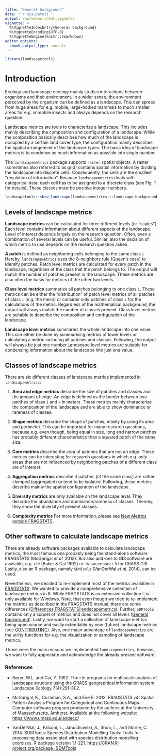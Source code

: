 ```yaml
---
title: "General background"
date: "`r Sys.Date()`"
output: rmarkdown::html_vignette
vignette: >
  %\VignetteIndexEntry{General background}
  %\VignetteEncoding{UTF-8}
  %\VignetteEngine{knitr::rmarkdown}
editor_options: 
  chunk_output_type: console
---
```


```r
library(landscapetools)
```

# Introduction

Ecology and landscape ecology mainly studies interactions between organisms and their environment. In a wider sense, the environment perceived by the organism can be defined as a landscape. This can spread from huge areas for e.g. mobile, large-bodied mammals to much smaller areas for e.g. immobile insects and always depends on the research question.

Landscape metrics are tools to characterize a landscape. This includes mainly describing the composition and configuration of a landscape. While the composition basically describes how much of the landscape is occupied by a certain land cover type, the configuration mainly describes the spatial arrangement of the landcover types. The basic idea of landscape metrics is to condense as much information as possible into single number.

The `landscapemetrics` package supports `raster` spatial objects.  A raster (sometimes also referred to as grid) contains spatial information by dividing the landscape into discrete cells. Consequently, the cells are the smallest "resolution of information". Because `landscapemetrics` deals with categorical data, each cell has to be assigned to a discrete class (see Fig. 1 for details). 
These classes must be positive integer numbers. 

```r
landscapetools::show_landscape(landscapemetrics:::landscape_background, unique_scales = TRUE)
```

## Levels of landscape metrics

**Landscape metrics** can be calculated for three different levels (or "scales"). Each level contains information about different aspects of the landscape. Level of interest depends largely on the research question. Often, even a combination of several levels can be useful. Similar, also the decision of which metric to use depends on the research question asked.   

**A patch** is defined as neighboring cells belonging to the same class `i`. Hereby, `landscapemetrics` uses the 8-neighbors rule (Queen's case) to identify patches. Patch level metrics are calculated for every patch in the landscape, regardless of the class that the patch belongs to. The output will match the number of patches present in the landscape. These metrics are also often the basis for metrics of the other two levels.

**Class level metrics** summaries all patches belonging to one class `i`. These metrics can be either the "distribution" of patch level metrics of all patches of class `i` (e.g. the mean) or consider only patches of class `i` for the calculations of the metric. Regardless of the mathematical background, the output will always match the number of classes present. Class level metrics are suitable to describe the composition and configuration of the landscape.

**Landscape level metrics** summaries the whole landscape into one value. This can either be done by summarising metrics of lower levels or calculating a metric including all patches and classes. Following, the output will always be just one number.Landscape level metrics are suitable for condensing information about the landscape into just one value.

## Classes of landscape metrics

There are six different classes of landscape metrics implemented in `landscapemetrics`:

1. **Area and edge metrics** describe the size of patches and classes and the amount of edge. An edge is defined as the border between two patches of class `i` and `k` in meters. These metrics mainly characterize the composition of the landscape and are able to show dominance or rareness of classes.

2. **Shape metrics** describe the shape of patches, mainly by using its area and perimeter. This can be important for many research questions, because e.g. even though, being equal in size, long and narrow patches has probably different characteristics than a squared patch of the same size.

3. **Core metrics** describe the area of patches that are not an edge. These metrics can be interesting for research questions in which e.g. only areas that are not influenced by neighboring patches of a different class are of interest.

4. **Aggregation metrics** describe if patches (of the same class) are rather clumped (aggregated) or tend to be isolated. Following, these metrics describe mainly the spatial configuration of the landscape.

5. **Diversity metrics** are only available on the landscape level. They describe the abundance and dominance/rareness of classes. Thereby, they show the diversity of present classes.

6. **Complexity metrics**
For more information, please see [New Metrics outside FRAGSTATS](https://r-spatialecology.github.io/landscapemetrics/articles/articles/new_metrics.html).

## Other software to calculate landscape metrics

There are already software packages available to calculate landscape metrics, the most famous one probably being the stand-alone software FRAGSTATS (McGarigal *et al.* 2012). But also add-ons to GIS software are available, e.g. r.le (Baker & Cai 1992) or its successor r.li for GRASS GIS. Lastly, also an R package, namely `SDMTools` (VanDerWal *et al.* 2014), can be used.

Nevertheless, we decided to re-implement most of the metrics available in [FRAGSTATS](https://www.umass.edu/landeco/research/fragstats/documents/fragstats_documents.html). We wanted to provide a comprehensive collection of landscape metrics in R. While FRAGSTATS is an extensive collection it is only available for Windows. Note, that even though we tried to re-implement the metrics as described in the FRAGSTATS manual, there are some differences ([Differences FRAGSTATS|landscapemetrics](https://r-spatialecology.github.io/landscapemetrics/articles/articles/comparing_fragstats_landscapemetrics.html)). Further, `SDMTools` contains only a subset of metrics and does not cover all levels ([General background](https://r-spatialecology.github.io/landscapemetrics/articles/articles/general-background.html)). Lastly, we want to start a collection of landscape metrics being open source and easily extendable by new (future) landscape metrics (see [CONTRIBUTING](CONTRIBUTING.md)). Also, one major advantage of `landscapemetrics` are the utility functions for e.g. the visualization or sampling of landscape metrics.

Those were the main reasons we implemented `landscapemetrics`, however, we want to fully appreciate and acknowledge the already present software.

### References 

- Baker, W.L. and Cai, Y. 1992. The r.le programs for multiscale analysis of landscape structure using the GRASS geographical information system. Landscape Ecology 7(4):291-302.

- McGarigal, K., Cushman, S.A., and Ene E. 2012. FRAGSTATS v4: Spatial Pattern Analysis Program for Categorical and Continuous Maps. Computer software program produced by the authors at the University of Massachusetts, Amherst. Available at the following website: <https://www.umass.edu/landeco/>

- VanDerWal, J., Falconi, L., Januchowski, S., Shoo, L., and Storlie, C. 2014. SDMTools: Species Distribution Modelling Tools: Tools for processing data associated with species distribution modelling exercises. R package version 1.1-221. <https://CRAN.R-project.org/package=SDMTools>
